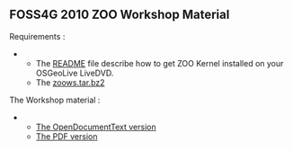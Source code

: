 
== FOSS4G 2010 ZOO Workshop Material ==

Requirements :
**The [http://zoo-project.org/trac/attachment/wiki/ZooWorkshop2010/Content/README README] file describe how to get ZOO Kernel installed on your OSGeoLive LiveDVD.
**The [http://zoo-project.org/trac/attachment/wiki/ZooWorkshop2010/Content/zoows.tar.bz2 zoows.tar.bz2]

The Workshop material :
**[http://zoo-project.org/trac/raw-attachment/wiki/ZooWorkshop2010/Content/Practical%20introduction%20to%20ZOO%20-%20The%20Open%20WPS%20Platform.odt The OpenDocumentText version]
**[http://zoo-project.org/trac/raw-attachment/wiki/ZooWorkshop2010/Content/Practical%20introduction%20to%20ZOO%20-%20The%20Open%20WPS%20Platform.pdf The PDF version]



{{TracNotice|{{PAGENAME}}}}
